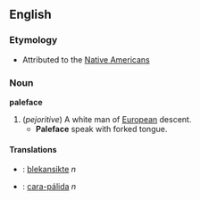 == English ==
=== Etymology ===
*Attributed to the [[:w:Native American|Native American]]s
===Noun===
'''paleface'''
# (''pejoritive'') A white man of [[:w:European|European]] descent.
#* '''Paleface''' speak with forked tongue.

====Translations====
*{{sv}}: [[blekansikte]] ''n''
*{{pt}}: [[cara-pálida]] ''n''